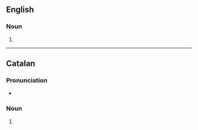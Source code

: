 {{also|auto-suggestions}}

==English==

===Noun===
{{head|en|noun plural form}}

# {{plural of|autosuggestion|lang=en}}

----

==Catalan==

===Pronunciation===
* {{ca-IPA|autosuggestións}}

===Noun===
{{head|ca|noun plural form|g=f-p}}

# {{inflection of|autosuggestió||p|lang=ca}}